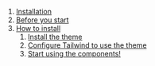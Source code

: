 1. [Installation](#installation)
2. [Before you start](#before-you-start)
3. [How to install](#how-to-install)
    1. [Install the theme](#install-the-theme)
    2. [Configure Tailwind to use the theme](#configure-tailwind-to-use-the-theme)
    3. [Start using the components!](#start-using-the-components)


